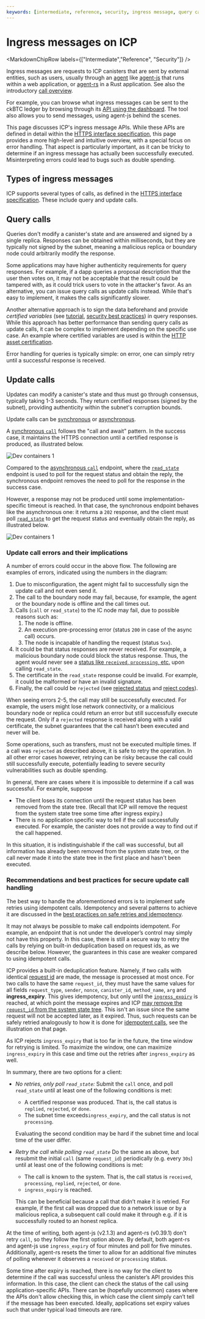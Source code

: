 ```yaml
---
keywords: [intermediate, reference, security, ingress message, query call, update call, error handling, idempotency]
---
```



# Ingress messages on ICP

<MarkdownChipRow labels={["Intermediate","Reference", "Security"]} />



Ingress messages are requests to ICP canisters that are sent by external entities, such as users, usually through an [agent](/docs/current/developer-docs/developer-tools/dev-tools-overview/#agents) like [agent-js](https://github.com/dfinity/agent-js/tree/main) that runs within a web application, or [agent-rs](https://github.com/dfinity/agent-rs/tree/main) in a Rust application. See also the introductory [call overview](/docs/current/developer-docs/smart-contracts/call/overview).

For example, you can browse what ingress messages can be sent to the ckBTC ledger by browsing through its [API using the dashboard](https://dashboard.internetcomputer.org/canister/mxzaz-hqaaa-aaaar-qaada-cai). The tool also allows you to send messages, using agent-js behind the scenes.

This page discusses ICP's ingress message APIs. While these APIs are defined in detail within the [HTTPS interface specification](/docs/current/references/ic-interface-spec#http-interface), this page provides a more high-level and intuitive overview, with a special focus on error handling. That aspect is particularly important, as it can be tricky to determine if an ingress message has actually been successfully executed. Misinterpreting errors could lead to bugs such as double spending.

## Types of ingress messages

ICP supports several types of calls, as defined in the [HTTPS interface specification](/docs/current/references/ic-interface-spec#http-interface). These include query and update calls.

## Query calls
Queries don't modify a canister's state and are answered and signed by a single replica. Responses can be obtained within milliseconds, but they are typically not signed by the subnet, meaning a malicious replica or boundary node could arbitrarily modify the response.

Some applications may have higher authenticity requirements for query responses. For example, if a dapp queries a proposal description that the user then votes on, it may not be acceptable that the result could be tampered with, as it could trick users to vote in the attacker's favor. As an alternative, you can issue query calls as update calls instead. While that's easy to implement, it makes the calls significantly slower.

Another alternative approach is to sign the data beforehand and provide *certified variables* (see [tutorial](/docs/current/tutorials/developer-journey/level-3/3.3-certified-data/), [security best practices](/docs/current/developer-docs/security/security-best-practices/data-integrity-and-authenticity#certified-variables)) in query responses. While this approach has better performance than sending query calls as update calls, it can be complex to implement depending on the specific use case. An example where certified variables are used is within the [HTTP asset certification](/docs/current/developer-docs/security/security-best-practices/data-integrity-and-authenticity#use-http-asset-certification-and-avoid-serving-your-dapp-through-rawicp0io).

Error handling for queries is typically simple: on error, one can simply retry until a successful response is received.

## Update calls
Updates can modify a canister's state and thus must go through consensus, typically taking 1-3 seconds. They return certified responses (signed by the subnet), providing authenticity within the subnet's corruption bounds.

Update calls can be [synchronous](/docs/current/references/ic-interface-spec#http-sync-call-overview) or [asynchronous](/docs/current/references/ic-interface-spec#http-async-call-overview).

A [synchronous `call`](https://internetcomputer.org/docs/current/references/ic-interface-spec#http-call) follows the "call and await" pattern. In the success case, it maintains the HTTPS connection until a certified response is produced, as illustrated below.

![Dev containers 1](./_attachments/ingress_sync_call.png)

Compared to the [asynchronous `call`](/docs/current/references/ic-interface-spec#http-async-call) endpoint, where the [`read_state`](/docs/current/references/ic-interface-spec#http-read-state) endpoint is used to poll for the request status and obtain the reply, the synchronous endpoint removes the need to poll for the response in the success case.

However, a response may not be produced until some implementation-specific timeout is reached. In that case, the synchronous endpoint behaves like the asynchronous one: it returns a `202` response, and the client must poll [`read_state`](/docs/current/references/ic-interface-spec#http-read-state) to get the request status and eventually obtain the reply, as illustrated below.

![Dev containers 1](./_attachments/ingress_async_call.png)

### Update call errors and their implications

A number of errors could occur in the above flow. The following are examples of errors, indicated using the numbers in the diagram:
1. Due to misconfiguration, the agent might fail to successfully sign the update call and not even send it.
2. The call to the boundary node may fail, because, for example, the agent or the boundary node is offline and the call times out.
3. Calls (`call` or `read_state`) to the IC node may fail, due to possible reasons such as:
   1. The node is offline.
   2. An execution pre-processing error (status `200` in case of the async call) occurs.
   3. The node is incapable of handling the request (status `5xx`).
4. It could be that status responses are never received. For example, a malicious boundary node could block the status response. Thus, the agent would never see a [status like `received`, `processing`, etc.](/docs/current/references/ic-interface-spec#state-tree-request-status) upon calling `read_state`.
5. The certificate in the `read_state` response could be invalid. For example, it could be malformed or have an invalid signature.
6. Finally, the call could be `rejected` (see [rejected status](/docs/current/references/ic-interface-spec#state-tree-request-status) and [reject codes](/docs/current/references/ic-interface-spec#reject-codes)).

When seeing errors 2-5, the call may still be successfully executed. For example, the users might lose network connectivity, or a malicious boundary node or replica could return an error but still successfully execute the request. Only if a `rejected` response is received along with a valid certificate, the subnet guarantees that the call hasn’t been executed and never will be.

Some operations, such as transfers, must not be executed multiple times. If a call was `rejected` as described above, it is safe to retry the operation. In all other error cases however, retrying can be risky because the call could still successfully execute, potentially leading to severe security vulnerabilities such as double spending.

In general, there are cases where it is impossible to determine if a call was successful. For example, suppose
* The client loses its connection until the request status has been removed from the state tree. (Recall that ICP will remove the request from the system state tree some time after ingress expiry.)
* There is no application specific way to tell if the call successfully executed. For example, the canister does not provide a way to find out if the call happened.

In this situation, it is indistinguishable if the call was successful, but all information has already been removed from the system state tree, or the call never made it into the state tree in the first place and hasn't been executed.

### Recommendations and best practices for secure update call handling

The best way to handle the aforementioned errors is to implement safe retries using idempotent calls. Idempotency and several patterns to achieve it are discussed in the [best practices on safe retries and idempotency](/docs/current/developer-docs/smart-contracts/best-practices/idempotency).

It may not always be possible to make call endpoints idempotent. For example, an endpoint that is not under the developer’s control may simply not have this property. In this case, there is still a secure way to retry the calls by relying on built-in deduplication based on request ids, as we describe below. However, the guarantees in this case are weaker compared to using idempotent calls.

ICP provides a built-in deduplication feature. Namely, if two calls with identical [request id](/docs/current/references/ic-interface-spec#request-ids) are made, the message is processed at most once. For two calls to have the same `request_id`, they must have the same values for all fields `request_type`, `sender`, `nonce`, `canister_id`, `method_name`, `arg` and **ingress_expiry**. This gives idempotency, but only until the [`ingress_expiry`](/docs/current/references/ic-interface-spec#authentication) is reached, at which point the message expires and ICP [may remove the `request_id` from the system state tree](/docs/current/references/ic-interface-spec#state-tree-request-status). This isn't an issue since the same request will not be accepted later, as it expired. Thus, such requests can be safely retried analogously to how it is done for [idempotent calls](/docs/current/developer-docs/smart-contracts/best-practices/idempotency#idempotent-canister-apis), see the illustration on that page.

As ICP rejects `ingress_expiry` that is too far in the future, the time window for retrying is limited. To maximize the window, one can maximize `ingress_expiry` in this case and time out the retries after `ingress_expiry` as well.

In summary, there are two options for a client:
* _No retries, only poll `read_state`:_ Submit the `call` once, and poll `read_state` until at least one of the following conditions is met:
  * A certified response was produced. That is, the call status is `replied`, `rejected`, or `done`.
  * The subnet time exceeds`ingress_expiry`, and the call status is not `processing`.

  Evaluating the second condition may be hard if the subnet time and local time of the user differ.
* _Retry the call while polling `read_state`_ Do the same as above, but resubmit the initial `call` (same `request_id`) periodically (e.g. every `30s`) until at least one of the following conditions is met:
  * The call is known to the system. That is, the call status is `received`, `processing`, `replied`, `rejected`, or `done`.
  * `ingress_expiry` is reached.

  This can be beneficial because a call that didn’t make it is retried. For example, if the first call was dropped due to a network issue or by a malicious replica, a subsequent call could make it through e.g. if it is successfully routed to an honest replica.

At the time of writing, both agent-js (v2.1.3) and agent-rs (v0.39.1) don't retry `call`, so they follow the first option above. By default, both agent-rs and agent-js use `ingress_expiry` of four minutes and poll for five minutes. Additionally, agent-rs resets the timer to allow for an additional five minutes of polling whenever it observes a `received` or `processing` status.

Some time after expiry is reached, there is no way for the client to determine if the call was successful unless the canister’s API provides this information. In this case, the client can check the status of the call using application-specific APIs. There can be (hopefully uncommon) cases where the APIs don't allow checking this, in which case the client simply can’t tell if the message has been executed. Ideally, applications set expiry values such that under typical load timeouts are rare.